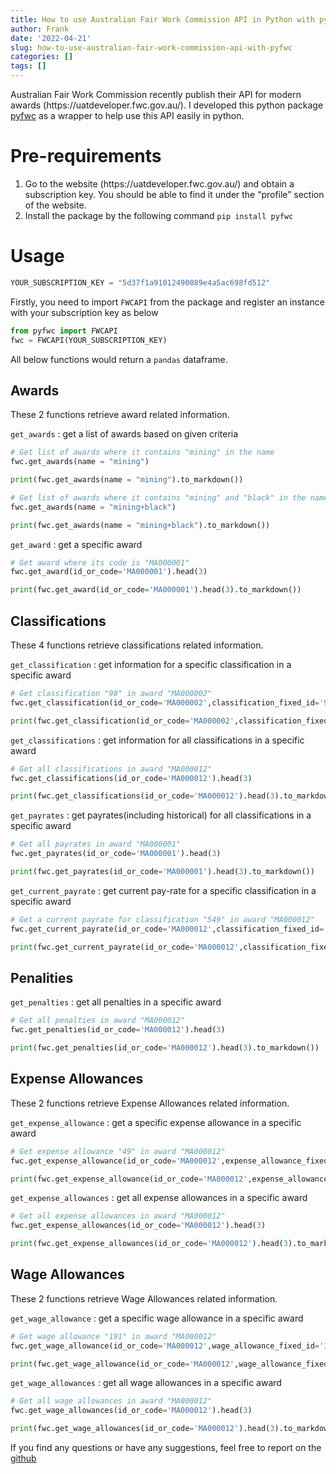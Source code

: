 ```yaml
---
title: How to use Australian Fair Work Commission API in Python with pyfwc?
author: Frank
date: '2022-04-21'
slug: how-to-use-australian-fair-work-commission-api-with-pyfwc
categories: []
tags: []
---
```


Australian Fair Work Commission recently publish their API for modern awards (https://uatdeveloper.fwc.gov.au/). I developed this python package [pyfwc](https://github.com/frankzhangsyd/pyfwc) as a wrapper to help use this API easily in python.

# Pre-requirements
1. Go to the website (https://uatdeveloper.fwc.gov.au/) and obtain a subscription key. You should be able to find it under the "profile" section of the website.
2. Install the package by the following command `pip install pyfwc`

# Usage

```python
YOUR_SUBSCRIPTION_KEY = "5d37f1a91012490089e4a5ac698fd512"
```

Firstly, you need to import `FWCAPI` from the package and register an instance with your subscription key as below

```python
from pyfwc import FWCAPI
fwc = FWCAPI(YOUR_SUBSCRIPTION_KEY)
```

All below functions would return a `pandas` dataframe.

## Awards

These 2 functions retrieve award related information.

`get_awards` : get a list of awards based on given criteria

```python
# Get list of awards where it contains "mining" in the name
fwc.get_awards(name = "mining")
```
```python
print(fwc.get_awards(name = "mining").to_markdown())
```

```python
# Get list of awards where it contains "mining" and "black" in the name
fwc.get_awards(name = "mining+black")
```
```python
print(fwc.get_awards(name = "mining+black").to_markdown())
```

`get_award` : get a specific award

```python
# Get award where its code is "MA000001"
fwc.get_award(id_or_code='MA000001').head(3)
```
```python
print(fwc.get_award(id_or_code='MA000001').head(3).to_markdown())
```

## Classifications

These 4 functions retrieve classifications related information.

`get_classification` : get information for a specific classification in a specific award

```python
# Get classification "98" in award "MA000002"
fwc.get_classification(id_or_code='MA000002',classification_fixed_id='98')
```
```python
print(fwc.get_classification(id_or_code='MA000002',classification_fixed_id='98').to_markdown())
```

`get_classifications` : get information for all classifications in a specific award

```python
# Get all classifications in award "MA000012"
fwc.get_classifications(id_or_code='MA000012').head(3)
```
```python
print(fwc.get_classifications(id_or_code='MA000012').head(3).to_markdown())
```

`get_payrates` : get payrates(including historical) for all classifications in a specific award

```python
# Get all payrates in award "MA000001"
fwc.get_payrates(id_or_code='MA000001').head(3)
```
```python
print(fwc.get_payrates(id_or_code='MA000001').head(3).to_markdown())
```

`get_current_payrate` : get current pay-rate for a specific classification in a specific award

```python
# Get a current payrate for classification "549" in award "MA000012"
fwc.get_current_payrate(id_or_code='MA000012',classification_fixed_id='549')
```
```python
print(fwc.get_current_payrate(id_or_code='MA000012',classification_fixed_id='549').to_markdown())
```

## Penalities

`get_penalties` : get all penalties in a specific award

```python
# Get all penalties in award "MA000012"
fwc.get_penalties(id_or_code='MA000012').head(3)
```
```python
print(fwc.get_penalties(id_or_code='MA000012').head(3).to_markdown())
```

## Expense Allowances

These 2 functions retrieve Expense Allowances related information.

`get_expense_allowance` : get a specific expense allowance in a specific award

```python
# Get expense allowance "49" in award "MA000012"
fwc.get_expense_allowance(id_or_code='MA000012',expense_allowance_fixed_id='49')
```
```python
print(fwc.get_expense_allowance(id_or_code='MA000012',expense_allowance_fixed_id='49').to_markdown())
```

`get_expense_allowances` : get all expense allowances in a specific award

```python
# Get all expense allowances in award "MA000012"
fwc.get_expense_allowances(id_or_code='MA000012').head(3)
```
```python
print(fwc.get_expense_allowances(id_or_code='MA000012').head(3).to_markdown())
```

## Wage Allowances

These 2 functions retrieve Wage Allowances related information.

`get_wage_allowance` : get a specific wage allowance in a specific award

```python
# Get wage allowance "191" in award "MA000012"
fwc.get_wage_allowance(id_or_code='MA000012',wage_allowance_fixed_id='191')
```
```python
print(fwc.get_wage_allowance(id_or_code='MA000012',wage_allowance_fixed_id='191').to_markdown())
```

`get_wage_allowances` : get all wage allowances in a specific award

```python
# Get all wage allowances in award "MA000012"
fwc.get_wage_allowances(id_or_code='MA000012').head(3)
```
```python
print(fwc.get_wage_allowances(id_or_code='MA000012').head(3).to_markdown())
```


If you find any questions or have any suggestions, feel free to report on the [github](https://github.com/frankzhangsyd/pyfwc)















